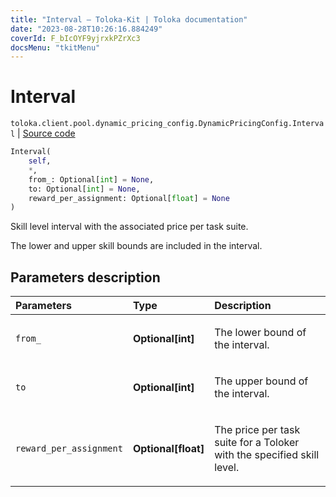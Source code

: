 ```yaml
---
title: "Interval — Toloka-Kit | Toloka documentation"
date: "2023-08-28T10:26:16.884249"
coverId: F_bIcOYF9yjrxkPZrXc3
docsMenu: "tkitMenu"
---
```


# Interval

`toloka.client.pool.dynamic_pricing_config.DynamicPricingConfig.Interval` | [Source code](https://github.com/Toloka/toloka-kit/blob/v1.2.1/src/client/pool/dynamic_pricing_config.py#L27)

```python
Interval(
    self,
    *,
    from_: Optional[int] = None,
    to: Optional[int] = None,
    reward_per_assignment: Optional[float] = None
)
```

Skill level interval with the associated price per task suite.

The lower and upper skill bounds are included in the interval.

## Parameters description

| Parameters | Type | Description |
| :----------| :----| :-----------|
`from_`|**Optional\[int\]**|<p>The lower bound of the interval.</p>
`to`|**Optional\[int\]**|<p>The upper bound of the interval.</p>
`reward_per_assignment`|**Optional\[float\]**|<p>The price per task suite for a Toloker with the specified skill level.</p>